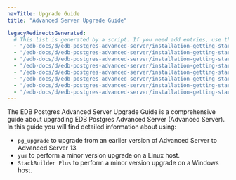 ```yaml
---
navTitle: Upgrade Guide
title: "Advanced Server Upgrade Guide"

legacyRedirectsGenerated:
  # This list is generated by a script. If you need add entries, use the `legacyRedirects` key.
  - "/edb-docs/d/edb-postgres-advanced-server/installation-getting-started/upgrade-guide/13/index.html"
  - "/edb-docs/d/edb-postgres-advanced-server/installation-getting-started/upgrade-guide/latest/index.html"
  - "/edb-docs/d/edb-postgres-advanced-server/installation-getting-started/upgrade-guide/13/conclusion.html"
  - "/edb-docs/d/edb-postgres-advanced-server/installation-getting-started/upgrade-guide/latest/conclusion.html"
  - "/edb-docs/d/edb-postgres-advanced-server/installation-getting-started/upgrade-guide/13/introduction.html"
  - "/edb-docs/d/edb-postgres-advanced-server/installation-getting-started/upgrade-guide/latest/introduction.html"
  - "/edb-docs/d/edb-postgres-advanced-server/installation-getting-started/upgrade-guide/13/genindex.html"
  - "/edb-docs/d/edb-postgres-advanced-server/installation-getting-started/upgrade-guide/latest/genindex.html"
---
```


The EDB Postgres Advanced Server Upgrade Guide is a comprehensive guide about upgrading EDB Postgres Advanced Server (Advanced Server). In this guide you will find detailed information about using:

-   `pg_upgrade` to upgrade from an earlier version of Advanced Server to Advanced Server 13.
-   `yum` to perform a minor version upgrade on a Linux host.
-   `StackBuilder Plus` to perform a minor version upgrade on a Windows host.
